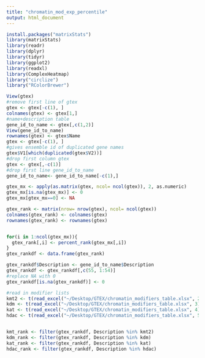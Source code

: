 ```yaml
---
title: "chromatin_mod_exp_percentile"
output: html_document
---
```


```r
install.packages("matrixStats")
library(matrixStats)
library(readr)
library(dplyr)
library(tidyr)
library(ggplot2)
library(readxl)
library(ComplexHeatmap)
library("circlize")
library("RColorBrewer")
```
```r
View(gtex)
#remove first line of gtex
gtex <- gtex[-c(1), ]
colnames(gtex) <- gtex[1,]
#name+description table
gene_id_to_name <- gtex[,c(1,2)]
View(gene_id_to_name)
rownames(gtex) <- gtex$Name
gtex <- gtex[-c(1), ]
#gives ensemble id of duplicated gene names
gtex$V1[which(duplicated(gtex$V2))]
#drop first column gtex
gtex <- gtex[,-c(1)]
#drop first line gene_id_to_name
gene_id_to_name<- gene_id_to_name[-c(1),]
```
```r

gtex_mx <- apply(as.matrix(gtex, ncol= ncol(gtex)), 2, as.numeric)
gtex_mx[is.na(gtex_mx)] <- 0
gtex_mx[gtex_mx==0] <- NA

gtex_rank <- matrix(nrow= nrow(gtex), ncol= ncol(gtex))
colnames(gtex_rank) <- colnames(gtex)
rownames(gtex_rank) <- rownames(gtex)


for(i in 1:ncol(gtex_mx)){
  gtex_rank[,i] <- percent_rank(gtex_mx[,i])
}
gtex_rankdf <- data.frame(gtex_rank)

```
```r
gtex_rankdf$Description <- gene_id_to_name$Description
gtex_rankdf <- gtex_rankdf[,c(55, 1:54)]
#replace NA with 0
gtex_rankdf[is.na(gtex_rankdf)] <- 0


```
```r
#read in modifier lists
kmt2 <- t(read_excel("~/Desktop/GTEX/chromatin_modifiers_table.xlsx", 2))
kdm <- t(read_excel("~/Desktop/GTEX/chromatin_modifiers_table.xlsx", 3))
kat <- t(read_excel("~/Desktop/GTEX/chromatin_modifiers_table.xlsx", 4))
hdac <- t(read_excel("~/Desktop/GTEX/chromatin_modifiers_table.xlsx", 5))


kmt_rank <- filter(gtex_rankdf, Description %in% kmt2)
kdm_rank <- filter(gtex_rankdf, Description %in% kdm)
kat_rank <- filter(gtex_rankdf, Description %in% kat)
hdac_rank <- filter(gtex_rankdf, Description %in% hdac)

```
